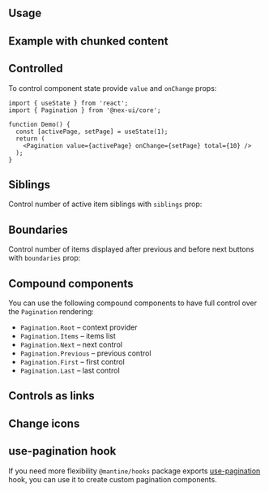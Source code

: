 

## Usage

<Demo data={PaginationDemos.configurator} />

## Example with chunked content

<Demo data={PaginationDemos.withContent} />

## Controlled

To control component state provide `value` and `onChange` props:

```tsx
import { useState } from 'react';
import { Pagination } from '@nex-ui/core';

function Demo() {
  const [activePage, setPage] = useState(1);
  return (
    <Pagination value={activePage} onChange={setPage} total={10} />
  );
}
```

## Siblings

Control number of active item siblings with `siblings` prop:

<Demo data={PaginationDemos.siblings} />

## Boundaries

Control number of items displayed after previous and before next buttons with `boundaries` prop:

<Demo data={PaginationDemos.boundaries} />

<StylesApiSelectors component="Pagination" />

<Demo data={PaginationDemos.stylesApi} />

## Compound components

You can use the following compound components to have full control over the `Pagination` rendering:

- `Pagination.Root` – context provider
- `Pagination.Items` – items list
- `Pagination.Next` – next control
- `Pagination.Previous` – previous control
- `Pagination.First` – first control
- `Pagination.Last` – last control

<Demo data={PaginationDemos.composition} />

## Controls as links

<Demo data={PaginationDemos.links} />

## Change icons

<Demo data={PaginationDemos.icons} />

<AutoContrast component="Pagination" withVariant={false} />

<Demo data={PaginationDemos.autoContrast} />

## use-pagination hook

If you need more flexibility `@mantine/hooks` package exports [use-pagination](/hooks/use-pagination/) hook,
you can use it to create custom pagination components.
